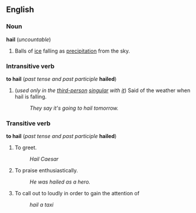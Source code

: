 ==English==
===Noun===
'''hail''' (''uncountable'')

#Balls of [[ice]] falling as [[precipitation]] from the sky.

===Intransitive verb===
'''to hail''' (''past tense and past participle'' '''hailed''')
#(''used only in the [[third-person]] [[singular]] with [[it]]'') Said of the weather when hail is falling.
#:''They say it's going to hail tomorrow.''

===Transitive verb===
'''to hail''' (''past tense and past participle'' '''hailed''')

#To greet.
#:''Hail Caesar''
#To praise enthusiastically.
#:''He was hailed as a hero.''
#To call out to loudly in order to gain the attention of
#:''hail a taxi''